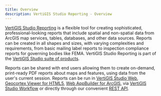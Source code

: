 ```yaml
---
title: Overview
description: VertiGIS Studio Reporting - Overview
---
```



[VertiGIS Studio Reporting](https://www.vertigisstudio.com/products/vertigis-studio-reporting/) is a flexible tool for creating sophisticated, professional-looking reports that include spatial and non-spatial data from ArcGIS map services, tables, databases, and other data sources. Reports can be created in all shapes and sizes, with varying complexities and requirements, from basic mailing label reports to inspection compliance reports for governing bodies like FEMA. VertiGIS Studio Reporting is part of the [VertiGIS Studio suite of products](https://www.vertigisstudio.com/products/).

Reports can be shared with end users allowing them to create on-demand, print-ready PDF reports about maps and features, using data from the user's current session. Reports can be run in [VertiGIS Studio Web](https://www.vertigisstudio.com/products/vertigis-studio-web/), [Geocortex Viewer for HTML5](https://docs.vertigisstudio.com/essentials/gvh/), [Web AppBuilder for ArcGIS](https://www.esri.com/en-us/arcgis/products/web-appbuilder/overview), via [VertiGIS Studio Workflow](https://www.vertigisstudio.com/products/vertigis-studio-workflow/) or directly through our convenient [REST API](https://apps.vertigisstudio.com/reporting/service/).

<DesignerCallout />
